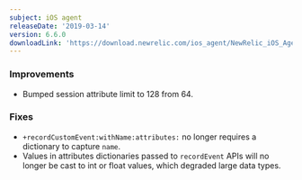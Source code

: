 ```yaml
---
subject: iOS agent
releaseDate: '2019-03-14'
version: 6.6.0
downloadLink: 'https://download.newrelic.com/ios_agent/NewRelic_iOS_Agent_6.6.0.zip'
---
```


### Improvements

* Bumped session attribute limit to 128 from 64.

### Fixes

* `+recordCustomEvent:withName:attributes:` no longer requires a dictionary to capture `name`.
* Values in attributes dictionaries passed to `recordEvent` APIs will no longer be cast to int or float values, which degraded large data types.

